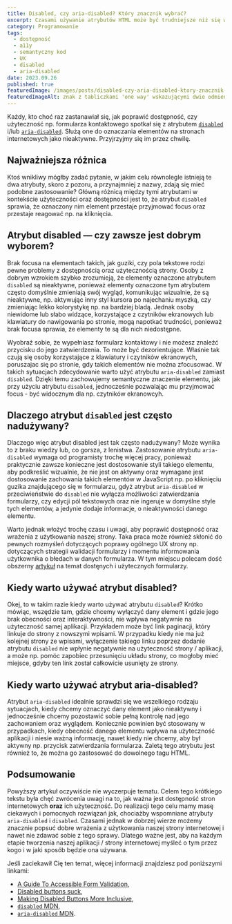 ```yaml
---
title: Disabled, czy aria-disabled? Który znacznik wybrać?
excerpt: Czasami używanie atrybutów HTML może być trudniejsze niż się wydaje. Przyjrzyjmy się atrybutowi disabled i aria-disabled w kontekście dostępności i użyteczności.
category: Programowanie
tags:
  - dostępność
  - a11y
  - semantyczny kod
  - UX
  - disabled
  - aria-disabled
date: 2023.09.26
published: true
featuredImage: /images/posts/disabled-czy-aria-disabled-ktory-znacznik-wybrac/featured-image.jpg
featuredImageAlt: znak z tabliczkami 'one way' wskazującymi dwie odmienne drogi
---
```


Każdy, kto choć raz zastanawiał się, jak poprawić dostępność, czy użyteczność np. formularza kontaktowego spotkał się z atrybutem [`disabled`](https://developer.mozilla.org/en-US/docs/Web/HTML/Attributes/disabled) i/lub [`aria-disabled`](https://developer.mozilla.org/en-US/docs/Web/Accessibility/ARIA/Attributes/aria-disabled). Służą one do oznaczania elementów na stronach internetowych jako nieaktywne. Przyjrzyjmy się im przez chwilę.

## Najważniejsza różnica

Ktoś wnikliwy mógłby zadać pytanie, w jakim celu równolegle istnieją te dwa atrybuty, skoro z pozoru, a przynajmniej z nazwy, zdają się mieć podobne zastosowanie? Główną różnicą między tymi atrybutami w kontekście użyteczności oraz dostępności jest to, że atrybut `disabled` sprawia, że oznaczony nim element przestaje przyjmować focus oraz przestaje reagować np. na kliknięcia.

## Atrybut disabled — czy zawsze jest dobrym wyborem?

Brak focusa na elementach takich, jak guziki, czy pola tekstowe rodzi pewne problemy z dostępnością oraz użytecznością strony. Osoby z dobrym wzrokiem szybko zrozumieją, że elementy oznaczone atrybutem `disabled` są nieaktywne, ponieważ elementy oznaczone tym atrybutem często domyślnie zmieniają swój wygląd, komunikując wizualnie, że są nieaktywne, np. aktywując inny styl kursora po najechaniu myszką, czy zmieniając lekko kolorystykę np. na bardziej bladą. Jednak osoby niewidome lub słabo widzące, korzystające z czytników ekranowych lub klawiatury do nawigowania po stronie, mogą napotkać trudności, ponieważ brak focusa sprawia, że elementy te są dla nich niedostępne.

Wyobraź sobie, że wypełniasz formularz kontaktowy i nie możesz znaleźć przycisku do jego zatwierdzenia. To może być dezorientujące. Właśnie tak czują się osoby korzystające z klawiatury i czytników ekranowych, poruszajac się po stronie, gdy takich elementów nie można zfocusować. W takich sytuacjach zdecydowanie warto użyć atrybutu `aria-disabled` zamiast `disabled`. Dzięki temu zachowujemy semantyczne znaczenie elementu, jak przy użyciu atrybutu `disabled`, jednocześnie pozwalając mu przyjmować focus - być widocznym dla np. czytników ekranowcyh.

## Dlaczego atrybut `disabled` jest często nadużywany?

Dlaczego więc atrybut disabled jest tak często nadużywany? Może wynika to z braku wiedzy lub, co gorsza, z lenistwa. Zastosowanie atrybutu `aria-disabled` wymaga od programisty trochę więcej pracy, ponieważ praktycznie zawsze konieczne jest dostosowanie styli takiego elementu, aby podkreślić wizualnie, że nie jest on aktywny oraz wymagane jest dostosowanie zachowania takich elementów w JavaScript np. po kliknięciu guzika znajdującego się w formularzu, gdyż atrybut `aria-disabled` w przeciwieństwie do `disabled` nie wyłącza możliwości zatwierdzania formularzy, czy edycji pól tekstowych oraz nie ingeruje w domyślne style tych elementów, a jedynie dodaje informacje, o nieaktywności danego elementu.

Warto jednak włożyć trochę czasu i uwagi, aby poprawić dostępność oraz wrażenia z użytkowania naszej strony. Taka praca może również skłonić do pewnych rozmyśleń dotyczących poprawy ogólnego UX strony np. dotyczących strategii walidacji formularzy i momentu informowania użytkownika o błedach w danych formularza. W tym miejscu polecam dość obszerny [artykuł](https://www.smashingmagazine.com/2023/02/guide-accessible-form-validation) na temat dostęnych i użytecznych formularzy.

## Kiedy warto używać atrybut disabled?

Okej, to w takim razie kiedy warto używać atrybutu `disabled`? Krótko mówiąc, wszędzie tam, gdzie chcemy wyłączyć dany element i gdzie jego brak obecności oraz interaktywności, nie wpływa negatywnie na użyteczność samej aplikacji. Przykładem może być link paginacji, który linkuje do strony z nowszymi wpisami. W przypadku kiedy nie ma już kolejnej strony ze wpisami, wyłączenie takiego linku poprzez dodanie atrybutu `disabled` nie wpłynie negatywnie na użyteczność strony / aplikacji, a może np. pomóc zapobiec przesunięciu układu strony, co mogłoby mieć miejsce, gdyby ten link został całkowicie usunięty ze strony.

## Kiedy warto używać atrybut aria-disabled?

Atrybut `aria-disabled` idealnie sprawdzi się we wszelkiego rodzaju sytuacjach, kiedy chcemy oznaczyć dany element jako nieaktywny i jednocześnie chcemy pozostawić sobie pełną kontrolę nad jego zachowaniem oraz wyglądem. Koniecznie powinien być stosowany w przypadkach, kiedy obecność danego elementu wpływa na użyteczność aplikacji i niesie ważną informację, nawet kiedy nie chcemy, aby był aktywny np. przycisk zatwierdzania formularza. Zaletą tego atrybutu jest również to, że można go zastosować do dowolnego tagu HTML.

## Podsumowanie

Powyższy artykuł oczywiście nie wyczerpuje tematu. Celem tego krótkiego tekstu była chęć zwrócenia uwagi na to, jak ważna jest dostępność stron internetowych **oraz** ich użyteczność. Do realizacji tego celu mamy masę ciekawych i pomocnych rozwiązań jak, chociażby wspomniane atrybuty `aria-disabled` i `disabled`. Czasami jednak w dobrzej wierze możemy znacznie popsuć dobre wrażenia z użytkowania naszej strony internetowej i nawet nie zdawać sobie z tego sprawy. Dlatego ważne jest, aby na każdym etapie tworzenia naszej aplikacji / strony internetowej myśleć o tym przez kogo i w jaki sposób będzie ona używana.

Jeśli zaciekawił Cię ten temat, więcej informacji znajdziesz pod poniższymi linkami:

- [A Guide To Accessible Form Validation](https://www.smashingmagazine.com/2023/02/guide-accessible-form-validation),
- [Disabled buttons suck](https://axesslab.com/disabled-buttons-suck/),
- [Making Disabled Buttons More Inclusive](https://css-tricks.com/making-disabled-buttons-more-inclusive/),
- [`disabled` MDN](https://developer.mozilla.org/en-US/docs/Web/HTML/Attributes/disabled),
- [`aria-disabled` MDN](https://developer.mozilla.org/en-US/docs/Web/Accessibility/ARIA/Attributes/aria-disabled).
